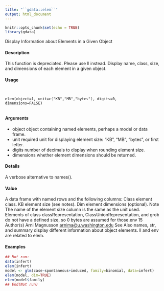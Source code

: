 ```yaml
---
title: "``gdata::elem``"
output: html_document
---
```

  
```r
knitr::opts_chunk$set(echo = TRUE)
library(gdata)
```

Display Information about Elements in a Given Object

#### Description

This function is depreciated. Please use ll instead.
Display name, class, size, and dimensions of each element in a given object.

#### Usage
<pre><code>

elem(object=1, unit=c("KB","MB","bytes"), digits=0,
dimensions=FALSE)

</code></pre>
#### Arguments

* object object containing named elements, perhaps a model or data frame.
* unit required unit for displaying element size: "KB", "MB", "bytes", or first letter.
* digits number of decimals to display when rounding element size.
* dimensions whether element dimensions should be returned.

#### Details

A verbose alternative to names().

#### Value

A data frame with named rows and the following columns:
Class element class.
KB element size (see notes).
Dim element dimensions (optional).
Note
The name of the element size column is the same as the unit used.
Elements of class classRepresentation, ClassUnionRepresentation, and grob do not have a
defined size, so 0 bytes are assumed for those.env
15
Author(s)
Arni Magnusson <arnima@u.washington.edu>
See Also
names, str, and summary display different information about object elements.
ll and env are related to elem.

#### Examples
```r

## Not run:
data(infert)
elem(infert)
model <- glm(case~spontaneous+induced, family=binomial, data=infert)
elem(model, dim=TRUE)
elem(model$family)
## End(Not run)
```
